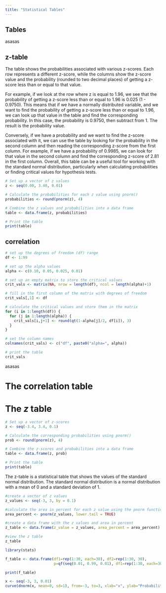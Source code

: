 ```yaml
---
title: "Statistical Tables"
---
```


::: panel-tabset

## Tables

asasas

## z-table

The table shows the probabilities associated with various z-scores. Each row represents a different z-score, while the columns show the z-score value and the probability (rounded to two decimal places) of getting a z-score less than or equal to that value.

For example, if we look at the row where z is equal to 1.96, we see that the probability of getting a z-score less than or equal to 1.96 is 0.025 (1 - 0.9750). This means that if we have a normally distributed variable, and we want to find the probability of getting a z-score less than or equal to 1.96, we can look up that value in the table and find the corresponding probability. In this case, the probability is 0.9750, then subtract from 1. The result is the probability value.

Conversely, if we have a probability and we want to find the z-score associated with it, we can use the table by looking for the probability in the second column and then reading the corresponding z-score from the first column. For example, if we have a probability of 0.9985, we can look for that value in the second column and find the corresponding z-score of 2.81 in the first column. Overall, this table can be a useful tool for working with the standard normal distribution, particularly when calculating probabilities or finding critical values for hypothesis tests.

```r
# Set up a vector of z values
z <- seq(0.00, 3.40, 0.01)

# Calculate the probabilities for each z value using pnorm()
probabilities <- round(pnorm(z), 4)

# Combine the z values and probabilities into a data frame
table <- data.frame(z, probabilities)

# Print the table
print(table)


```

## correlation

```r
# set up the degrees of freedom (df) range
df <- 1:99

# set up the alpha values
alpha <- c(0.10, 0.05, 0.025, 0.01)

# set up an empty matrix to store the critical values
crit_vals <- matrix(NA, nrow = length(df), ncol = length(alpha)+1)

# fill in the first column of the matrix with degrees of freedom
crit_vals[,1] <- df

# calculate the critical values and store them in the matrix
for (i in 1:length(df)) {
  for (j in 1:length(alpha)) {
    crit_vals[i,j+1] <- round(qt(1-alpha[j]/2, df[i]), 3)
  }
}

# set the column names
colnames(crit_vals) <- c("df", paste0("alpha=", alpha))

# print the table
crit_vals

```

asasas
:::

# The correlation table

# The $z$ table

```r
# Set up a vector of z-scores
z <- seq(-3.4, 3.4, 0.1)

# Calculate the corresponding probabilities using pnorm()
prob <- round(pnorm(z), 4)

# Combine the z-scores and probabilities into a data frame
table <- data.frame(z, prob)

# Print the table
print(table)


```

The z-table is a statistical table that shows the values of the standard normal distribution. The standard normal distribution is a normal distribution with a mean of 0 and a standard deviation of 1.

```r
#create a vector of z values
z_values <- seq(-3, 3, by = 0.1)

#calculate the area in percent for each z value using the pnorm function
area_percent <- pnorm(z_values, lower.tail = TRUE)

#create a data frame with the z values and area in percent
z_table <- data.frame(z_value = z_values, area_percent = area_percent)

#view the z table
z_table
```

```r
library(stats)

f_table <- data.frame(df1=rep(1:30, each=30), df2=rep(1:30, 30), 
                      p=qf(seq(0.01, 0.99, 0.01), df1=rep(1:30, each=30), df2=rep(1:30, 30)))

print(f_table)

```

```r
x <- seq(-3, 3, 0.01)
curve(dnorm(x, mean=0, sd=1), from=-3, to=3, xlab="x", ylab="Probability Density")

```
